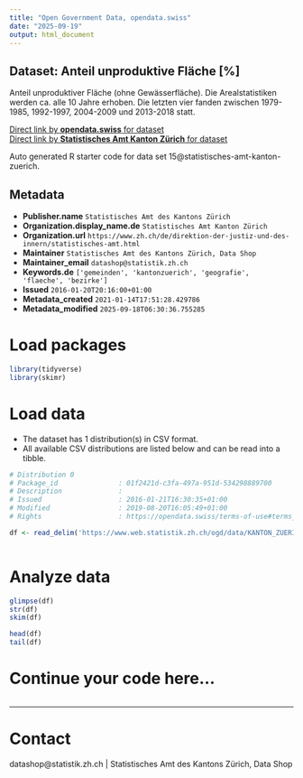 ```yaml
---
title: "Open Government Data, opendata.swiss"
date: "2025-09-19"
output: html_document
---
```


## Dataset: Anteil unproduktive Fläche [%]

Anteil unproduktiver Fläche (ohne Gewässerfläche). Die Arealstatistiken werden ca. alle 10 Jahre erhoben. Die letzten vier fanden zwischen 1979-1985, 1992-1997, 2004-2009 und 2013-2018 statt.

[Direct link by **opendata.swiss** for dataset](https://opendata.swiss/de/dataset/anteil-unproduktive-flache)<br>
[Direct link by **Statistisches Amt Kanton Zürich** for dataset](https://www.zh.ch/de/politik-staat/gemeinden/gemeindeportraet.html)

Auto generated R starter code for data set 15@statistisches-amt-kanton-zuerich.

## Metadata

- **Publisher.name** `Statistisches Amt des Kantons Zürich`
- **Organization.display_name.de** `Statistisches Amt Kanton Zürich`
- **Organization.url** `https://www.zh.ch/de/direktion-der-justiz-und-des-innern/statistisches-amt.html`
- **Maintainer** `Statistisches Amt des Kantons Zürich, Data Shop`
- **Maintainer_email** `datashop@statistik.zh.ch`
- **Keywords.de** `['gemeinden', 'kantonzuerich', 'geografie', 'flaeche', 'bezirke']`
- **Issued** `2016-01-20T20:16:00+01:00`
- **Metadata_created** `2021-01-14T17:51:28.429786`
- **Metadata_modified** `2025-09-18T06:30:36.755285`


# Load packages

```r

library(tidyverse)
library(skimr)

```

# Load data

-   The dataset has 1 distribution(s) in CSV format.
-   All available CSV distributions are listed below and can be read into a tibble.

```r

# Distribution 0
# Package_id               : 01f2421d-c3fa-497a-951d-534298889700
# Description              : 
# Issued                   : 2016-01-21T16:30:35+01:00
# Modified                 : 2019-08-20T16:05:49+01:00
# Rights                   : https://opendata.swiss/terms-of-use#terms_by

df <- read_delim('https://www.web.statistik.zh.ch/ogd/data/KANTON_ZUERICH_459.csv')



```

# Analyze data

```r

glimpse(df)
str(df)
skim(df)

head(df)
tail(df)

```

# Continue your code here...

```r

```

------------------------------------------------------------------------

# Contact

datashop@statistik.zh.ch | Statistisches Amt des Kantons Zürich, Data Shop
